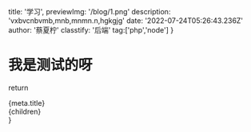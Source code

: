   title: '学习',
  previewImg: '/blog/1.png'
  description: 'vxbvcnbvmb,mnb,mnmn.n,hgkgjg'
  date: '2022-07-24T05:26:43.236Z'
  author: '蔡夏柠'
  classtify: '后端'
  tag:['php','node']
}

# 我是测试的呀


return <div>

<div>{meta.title}</div>
{children}
</div>
}
